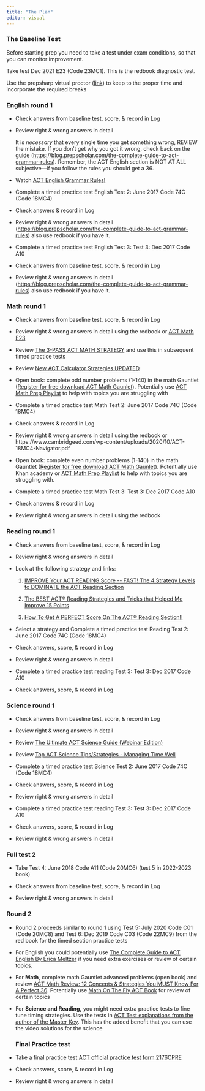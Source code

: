 ```yaml
---
title: "The Plan"
editor: visual
---
```


### The Baseline Test

Before starting prep you need to take a test under exam conditions, so that you can monitor improvement.

Take test Dec 2021 E23 (Code 23MC1). This is the redbook diagnostic test.

Use the prepsharp virtual proctor ([link](https://www.prepsharp.com/act-test-timers/)) to keep to the proper time and incorporate the required breaks

### English round 1

-   Check answers from baseline test, score, & record in Log

-   Review right & wrong answers in detail

    It is *necessary* that every single time you get something wrong, REVIEW the mistake. If you don't get why you got it wrong, check back on the guide (<https://blog.prepscholar.com/the-complete-guide-to-act-grammar-rules>). Remember, the ACT English section is NOT AT ALL subjective---if you follow the rules you should get a 36.

-   Watch [ACT English Grammar Rules!](https://www.youtube.com/watch?v=lFqfD-A4Nts)

-   Complete a timed practice test English Test 2: June 2017 Code 74C (Code 18MC4)

-   Check answers & record in Log

-   Review right & wrong answers in detail (<https://blog.prepscholar.com/the-complete-guide-to-act-grammar-rules>) also use redbook if you have it.

-   Complete a timed practice test English Test 3: Test 3: Dec 2017 Code A10

-   Check answers from baseline test, score, & record in Log

-   Review right & wrong answers in detail (<https://blog.prepscholar.com/the-complete-guide-to-act-grammar-rules>) also use redbook if you have it.

### Math round 1

-   Check answers from baseline test, score, & record in Log

-   Review right & wrong answers in detail using the redbook or [ACT Math E23](https://www.youtube.com/playlist?list=PL_tX83dUzqlh7MDFe1LI2Uc-SOLcp5yGA)

-   Review [The 3-PASS ACT MATH STRATEGY](https://www.youtube.com/watch?v=i3QcEQ7_2Wk) and use this in subsequent timed practice tests

-   Review [New ACT Calculator Strategies UPDATED](https://www.youtube.com/watch?v=tY1uMGMMQgg&t=297s)

-   Open book: complete odd number problems (1-140) in the math Gauntlet ([Register for free download ACT Math Gaunlet](https://learn.brilliantprep.com/p/the-vault-sat-act-downloads)). Potentially use [ACT Math Prep Playlist](https://www.youtube.com/playlist?list=PL2ix4u6yN0jJJGYr0zQVsXY0JozcIDWP9) to help with topics you are struggling with

-   Complete a timed practice test Math Test 2: June 2017 Code 74C (Code 18MC4)

-   Check answers & record in Log

-   Review right & wrong answers in detail using the redbook or https://www.cambridgeed.com/wp-content/uploads/2020/10/ACT-18MC4-Navigator.pdf

-   Open book: complete even number problems (1-140) in the math Gauntlet ([Register for free download ACT Math Gaunlet](https://learn.brilliantprep.com/p/the-vault-sat-act-downloads)). Potentially use Khan academy or [ACT Math Prep Playlist](https://www.youtube.com/playlist?list=PL2ix4u6yN0jJJGYr0zQVsXY0JozcIDWP9) to help with topics you are struggling with.

-   Complete a timed practice test Math Test 3: Test 3: Dec 2017 Code A10

-   Check answers & record in Log

-   Review right & wrong answers in detail using the redbook

### Reading round 1

-   Check answers from baseline test, score, & record in Log

-   Review right & wrong answers in detail

-   Look at the following strategy and links:

    1.  [IMPROVE Your ACT READING Score \-- FAST! The 4 Strategy Levels to DOMINATE the ACT Reading Section](https://www.youtube.com/watch?v=-Q5ZW0EK25w)

    2.  [The BEST ACT® Reading Strategies and Tricks that Helped Me Improve 15 Points ](https://www.youtube.com/watch?v=-m5xCdMxyvE&list=PL2AoJMrlAoryYObds-OBUhqc2bSfnCUfj&index=2)

    3.  [How To Get A PERFECT Score On The ACT® Reading Section!!](https://www.youtube.com/watch?v=_O1T_J3lDbA)

-   Select a strategy and Complete a timed practice test Reading Test 2: June 2017 Code 74C (Code 18MC4)

-   Check answers, score, & record in Log

-   Review right & wrong answers in detail

-   Complete a timed practice test reading Test 3: Test 3: Dec 2017 Code A10

-   Check answers, score, & record in Log

### Science round 1

-   Check answers from baseline test, score, & record in Log

-   Review right & wrong answers in detail

-   Review [The Ultimate ACT Science Guide (Webinar Edition)](https://www.youtube.com/playlist?list=PLOpq-R2ygzqm3ixThIVr4mRxpC3Zga1Kg)

-   Review [Top ACT Science Tips/Strategies - Managing Time Well](https://www.youtube.com/watch?v=pv5hOBYP-l0)

-   Complete a timed practice test Science Test 2: June 2017 Code 74C (Code 18MC4)

-   Check answers, score, & record in Log

-   Review right & wrong answers in detail

-   Complete a timed practice test reading Test 3: Test 3: Dec 2017 Code A10

-   Check answers, score, & record in Log

-   Review right & wrong answers in detail

### Full test 2

-   Take Test 4: June 2018 Code A11 (Code 20MC6) (test 5 in 2022-2023 book)

-   Check answers from baseline test, score, & record in Log

-   Review right & wrong answers in detail

### Round 2 

-   Round 2 proceeds similar to round 1 using Test 5: July 2020 Code C01 (Code 20MC8) and Test 6: Dec 2019 Code C03 (Code 22MC9) from the red book for the timed section practice tests

-   For English you could potentially use [The Complete Guide to ACT English By Erica Meltzer](https://www.amazon.com/Complete-Guide-ACT-English-Fourth/dp/1733589546/ref=sr_1_7?crid=OYRN4FF0LAKB&keywords=erica+meltzer&qid=1687315662&s=books&sprefix=Erica+%2Cstripbooks%2C104&sr=1-7) if you need extra exercises or review of certain topics.

-   For **Math**, complete math Gauntlet advanced problems (open book) and review [ACT Math Review: 12 Concepts & Strategies You MUST Know For A Perfect 36](https://www.youtube.com/watch?v=cU3Ey6daR8c&t=13s). Potentially use [Math On The Fly ACT Book](https://www.mathonthefly.com/act-book/) for review of certain topics

-   For **Science and Reading,** you might need extra practice tests to fine tune timing strategies. Use the tests in [ACT Test explanations from the author of the Master Key](https://masterkeyactsat.com/act-videos/act-science/). This has the added benefit that you can use the video solutions for the science

    ### Final Practice test

-   Take a final practice test [ACT official practice test form 2176CPRE](https://www.act.org/content/dam/act/unsecured/documents/Preparing-for-the-ACT.pdf)

-   Check answers, score, & record in Log

-   Review right & wrong answers in detail
